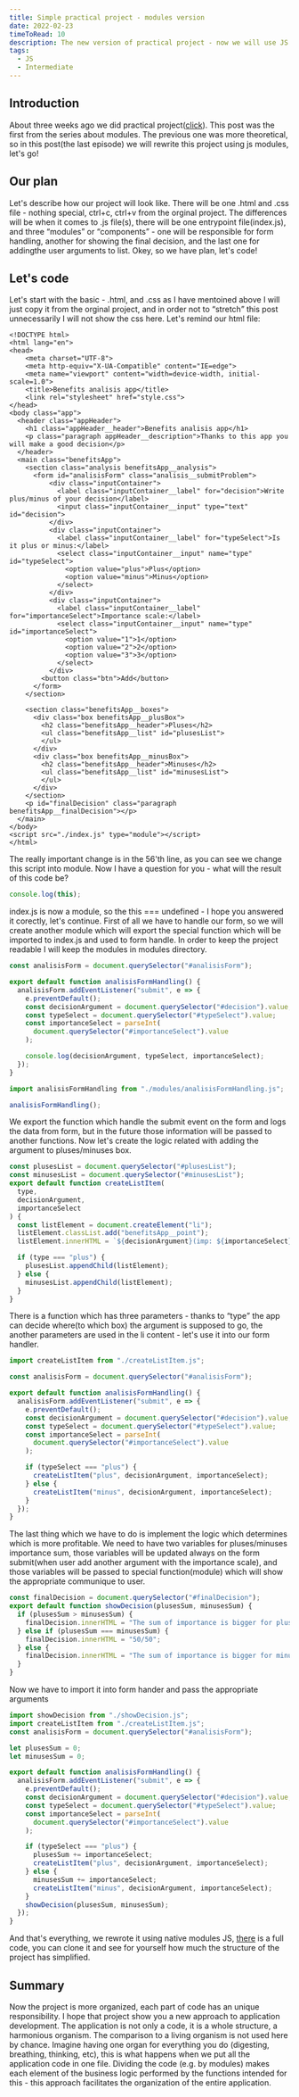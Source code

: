 ```yaml
---
title: Simple practical project - modules version
date: 2022-02-23
timeToRead: 10
description: The new version of practical project - now we will use JS native modules
tags:
  - JS
  - Intermediate
---
```

<article>
  <h2>Introduction</h2>
  <p>About three weeks ago we did practical project(<a href="https://myblog96921.gatsbyjs.io/simple-practical-project" target="_blank">click</a>). This post was the first from the series about modules. The previous one was more theoretical, so in this post(the last episode) we will rewrite this project using js modules, let's go!</p>
</article>

<article>
  <h2>Our plan</h2>
  <p>Let's describe how our project will look like. There will be one .html and .css file - nothing special, ctrl+c, ctrl+v from the orginal project. The differences will be when it comes to .js file(s), there will be one entrypoint file(index.js), and three <q>modules</q> or <q>components</q> - one will be responsible for form handling, another for showing the final decision, and the last one for addingthe user arguments to list. Okey, so we have plan, let's code!</p>
</article>

<article>
  <h2>Let's code</h2>
  <p>Let's start with the basic - .html, and .css as I have mentoined above I will just copy it from the orginal project, and in order not to <q>stretch</q> this post unnecessarily I will not show the css here. Let's remind our html file:</p>

```html:title=HTML-1
<!DOCTYPE html>
<html lang="en">
<head>
    <meta charset="UTF-8">
    <meta http-equiv="X-UA-Compatible" content="IE=edge">
    <meta name="viewport" content="width=device-width, initial-scale=1.0">
    <title>Benefits analisis app</title>
    <link rel="stylesheet" href="style.css">
</head>
<body class="app">
  <header class="appHeader">
    <h1 class="appHeader__header">Benefits analisis app</h1>
    <p class="paragraph appHeader__description">Thanks to this app you will make a good decision</p>
  </header>
  <main class="benefitsApp">
    <section class="analysis benefitsApp__analysis">
      <form id="analisisForm" class="analisis__submitProblem">
          <div class="inputContainer">
            <label class="inputContainer__label" for="decision">Write plus/minus of your decision</label>
            <input class="inputContainer__input" type="text" id="decision">
          </div>
          <div class="inputContainer">
            <label class="inputContainer__label" for="typeSelect">Is it plus or minus:</label>
            <select class="inputContainer__input" name="type" id="typeSelect">
              <option value="plus">Plus</option>
              <option value="minus">Minus</option>
            </select>
          </div>
          <div class="inputContainer">
            <label class="inputContainer__label" for="importanceSelect">Importance scale:</label>
            <select class="inputContainer__input" name="type" id="importanceSelect">
              <option value="1">1</option>
              <option value="2">2</option>
              <option value="3">3</option>
            </select>
          </div>
        <button class="btn">Add</button>
      </form>
    </section>
    
    <section class="benefitsApp__boxes">
      <div class="box benefitsApp__plusBox">
        <h2 class="benefitsApp__header">Pluses</h2>
        <ul class="benefitsApp__list" id="plusesList">
        </ul>
      </div>
      <div class="box benefitsApp__minusBox">
        <h2 class="benefitsApp__header">Minuses</h2>
        <ul class="benefitsApp__list" id="minusesList">
        </ul>
      </div>
    </section>
    <p id="finalDecision" class="paragraph benefitsApp__finalDecision"></p>
  </main>
</body>
<script src="./index.js" type="module"></script>
</html>
```

<p>The really important change is in the 56'th line, as you can see we change this script into module. Now I have a question for you - what will the result of this code be?</p>

```js:title=index.js
console.log(this);
```

<p>index.js is now a module, so the this === undefined - I hope you answered it corectly, let's continue. First of all we have to handle our form, so we will create another module which will export the special function which will be imported to index.js and used to form handle. In order to keep the project readable I will keep the modules in modules directory.</p>

```js:title=./modules/analisisFormHandling.js
const analisisForm = document.querySelector("#analisisForm");

export default function analisisFormHandling() {
  analisisForm.addEventListener("submit", e => {
    e.preventDefault();
    const decisionArgument = document.querySelector("#decision").value;
    const typeSelect = document.querySelector("#typeSelect").value;
    const importanceSelect = parseInt(
      document.querySelector("#importanceSelect").value
    );

    console.log(decisionArgument, typeSelect, importanceSelect);
  });
}
```

```js:title=index.js
import analisisFormHandling from "./modules/analisisFormHandling.js";

analisisFormHandling();
```
<p>We export the function which handle the submit event on the form and logs the data from form, but in the future those information will be passed to another functions. Now let's create the logic related with adding the argument to pluses/minuses box.</p>

```js:title=modules/createListItem.js
const plusesList = document.querySelector("#plusesList");
const minusesList = document.querySelector("#minusesList");
export default function createListItem(
  type,
  decisionArgument,
  importanceSelect
) {
  const listElement = document.createElement("li");
  listElement.classList.add("benefitsApp__point");
  listElement.innerHTML = `${decisionArgument}(imp: ${importanceSelect})`;

  if (type === "plus") {
    plusesList.appendChild(listElement);
  } else {
    minusesList.appendChild(listElement);
  }
}
```

<p>There is a function which has three parameters - thanks to <q>type</q> the app can decide where(to which box) the argument is supposed to go, the another parameters are used in the li content - let's use it into our form handler.</p>

```js:title=./modules/analisisFormHandling.js
import createListItem from "./createListItem.js";

const analisisForm = document.querySelector("#analisisForm");

export default function analisisFormHandling() {
  analisisForm.addEventListener("submit", e => {
    e.preventDefault();
    const decisionArgument = document.querySelector("#decision").value;
    const typeSelect = document.querySelector("#typeSelect").value;
    const importanceSelect = parseInt(
      document.querySelector("#importanceSelect").value
    );

    if (typeSelect === "plus") {
      createListItem("plus", decisionArgument, importanceSelect);
    } else {
      createListItem("minus", decisionArgument, importanceSelect);
    }
  });
}
```

<p>The last thing which we have to do is implement the logic which determines which is more profitable. We need to have two variables for pluses/minuses importance sum, those variables will be updated always on the form submit(when user add another argument with the importance scale), and those variables will be passed to special function(module) which will show the appropriate communique to user.</p>

```js:title=./modules/showDecision.js
const finalDecision = document.querySelector("#finalDecision");
export default function showDecision(plusesSum, minusesSum) {
  if (plusesSum > minusesSum) {
    finalDecision.innerHTML = "The sum of importance is bigger for pluses";
  } else if (plusesSum === minusesSum) {
    finalDecision.innerHTML = "50/50";
  } else {
    finalDecision.innerHTML = "The sum of importance is bigger for minuses";
  }
}
```

<p>Now we have to import it into form hander and pass the appropriate arguments</p>

```js:title=./modules/analisisFormHandling.js
import showDecision from "./showDecision.js";
import createListItem from "./createListItem.js";
const analisisForm = document.querySelector("#analisisForm");

let plusesSum = 0;
let minusesSum = 0;

export default function analisisFormHandling() {
  analisisForm.addEventListener("submit", e => {
    e.preventDefault();
    const decisionArgument = document.querySelector("#decision").value;
    const typeSelect = document.querySelector("#typeSelect").value;
    const importanceSelect = parseInt(
      document.querySelector("#importanceSelect").value
    );

    if (typeSelect === "plus") {
      plusesSum += importanceSelect;
      createListItem("plus", decisionArgument, importanceSelect);
    } else {
      minusesSum += importanceSelect;
      createListItem("minus", decisionArgument, importanceSelect);
    }
    showDecision(plusesSum, minusesSum);
  });
}
```

<p>And that's everything, we rewrote it using native modules JS, <a href="https://github.com/mb-dir/blog-post-modules-example" target="_blank">there</a> is a full code, you can clone it and see for yourself how much the structure of the project has simplified.</p>

</article>

<article>
  <h2>Summary</h2>
  <p>Now the project is more organized, each part of code has an unique responsibility. I hope that project show you a new approach to application development. The application is not only a code, it is a whole structure, a harmonious organism. The comparison to a living organism is not used here by chance. Imagine having one organ for everything you do (digesting, breathing, thinking, etc), this is what happens when we put all the application code in one file. Dividing the code (e.g. by modules) makes each element of the business logic performed by the functions intended for this - this approach facilitates the organization of the entire application.</p>
</article>